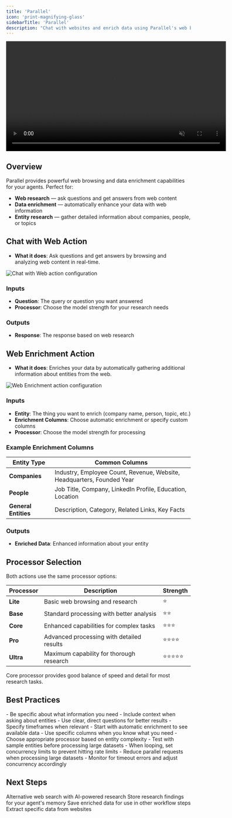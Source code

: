 ```yaml
---
title: 'Parallel'
icon: 'print-magnifying-glass'
sidebarTitle: 'Parallel'
description: "Chat with websites and enrich data using Parallel's web browsing and data enrichment capabilities"
---
```


<div style={{ display: 'flex', justifyContent: 'center', margin: '2rem 0' }}>
  <div className="video-card">
    <video
      src="https://lindy-docs-content.nyc3.digitaloceanspaces.com/Human%20in%20Loop.mp4"
      width="600"
      autoPlay
      muted
      loop
      playsInline
      style={{ display: 'block', width: '100%', borderRadius: '16px' }}
    />
  </div>
</div>

## Overview

Parallel provides powerful web browsing and data enrichment capabilities for your agents. Perfect for:

- **Web research** — ask questions and get answers from web content
- **Data enrichment** — automatically enhance your data with web information
- **Entity research** — gather detailed information about companies, people, or topics

## Chat with Web Action

- **What it does**: Ask questions and get answers by browsing and analyzing web content in real-time.

<Frame>
  <img src="/lindy-brand-assets/parallel-web-chat.png" alt="Chat with Web action configuration" />
</Frame>

### Inputs
- **Question**: The query or question you want answered
- **Processor**: Choose the model strength for your research needs

### Outputs
- **Response**: The response based on web research

## Web Enrichment Action

- **What it does**: Enriches your data by automatically gathering additional information about entities from the web.

<Frame>
  <img src="/lindy-brand-assets/parallel-web-enrichment.png" alt="Web Enrichment action configuration" />
</Frame>

### Inputs
- **Entity**: The thing you want to enrich (company name, person, topic, etc.)
- **Enrichment Columns**: Choose automatic enrichment or specify custom columns
- **Processor**: Choose the model strength for processing

### Example Enrichment Columns

| Entity Type | Common Columns |
|-------------|----------------|
| **Companies** | Industry, Employee Count, Revenue, Website, Headquarters, Founded Year |
| **People** | Job Title, Company, LinkedIn Profile, Education, Location |
| **General Entities** | Description, Category, Related Links, Key Facts |

### Outputs
- **Enriched Data**: Enhanced information about your entity

## Processor Selection

Both actions use the same processor options:

| Processor | Description | Strength |
|-----------|-------------|----------|
| **Lite** | Basic web browsing and research | ⭐ |
| **Base** | Standard processing with better analysis | ⭐⭐ |
| **Core** | Enhanced capabilities for complex tasks | ⭐⭐⭐ |
| **Pro** | Advanced processing with detailed results | ⭐⭐⭐⭐ |
| **Ultra** | Maximum capability for thorough research | ⭐⭐⭐⭐⭐ |

<Tip>
Core processor provides good balance of speed and detail for most research tasks.
</Tip>

## Best Practices

<AccordionGroup>
  <Accordion title="Question Optimization">
    - Be specific about what information you need
    - Include context when asking about entities
    - Use clear, direct questions for better results
    - Specify timeframes when relevant
  </Accordion>

  <Accordion title="Enrichment Strategy">
    - Start with automatic enrichment to see available data
    - Use specific columns when you know what you need
    - Choose appropriate processor based on entity complexity
    - Test with sample entities before processing large datasets
  </Accordion>

  <Accordion title="Rate Limit Management">
    - When looping, set concurrency limits to prevent hitting rate limits
    - Reduce parallel requests when processing large datasets
    - Monitor for timeout errors and adjust concurrency accordingly
  </Accordion>
</AccordionGroup>

## Next Steps

<CardGroup cols={2}>
  <Card title="Perplexity Search" href="/skills/web-browsing/perplexity" icon="browser">
    Alternative web search with AI-powered research
  </Card>
  
  <Card title="Context Management" icon="database" href="/skills/lindy-utilities/context">
    Store research findings for your agent's memory
  </Card>
  
  <Card title="Set Variables" icon="database" href="/skills/lindy-utilities/set-variables">
    Save enriched data for use in other workflow steps
  </Card>
  
  <Card title="Apify Web Scraping" icon="square-code" href="/skills/web-browsing/apify">
    Extract specific data from websites
  </Card>
</CardGroup>